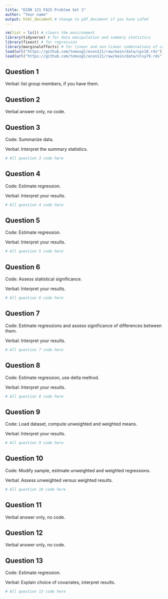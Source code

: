 ```yaml
---
title: "ECON 121 FA25 Problem Set 2"
author: "Your name"
output: html_document # change to pdf_document if you have LaTeX
---
```


```r
rm(list = ls()) # clears the environment
library(tidyverse) # for data manipulation and summary statistics
library(fixest) # for regression
library(marginaleffects) # for linear and non-linear combinations of coefficients
load(url("https://github.com/tomvogl/econ121/raw/main/data/cps18.rds")) # load CPS data
load(url("https://github.com/tomvogl/econ121/raw/main/data/nlsy79.rds")) # load NLSY data
```

## Question 1

Verbal: list group members, if you have them.

\newpage

## Question 2

Verbal answer only, no code.

\newpage

## Question 3

Code: Summarize data.

Verbal: Interpret the summary statistics.

```r
# All question 3 code here

```

\newpage

## Question 4

Code: Estimate regression.

Verbal: Interpret your results.

```r
# All question 4 code here

```

\newpage

## Question 5

Code: Estimate regression.

Verbal: Interpret your results.

```r
# All question 5 code here

```

\newpage

## Question 6

Code: Assess statistical significance.

Verbal: Interpret your results.

```r
# All question 6 code here

```

\newpage

## Question 7

Code: Estimate regressions and assess significance of differences between them.

Verbal: Interpret your results.

```r
# All question 7 code here

```

\newpage

## Question 8

Code: Estimate regression, use delta method.

Verbal: Interpret your results.

```r
# All question 8 code here

```

\newpage

## Question 9

Code: Load dataset, compute unweighted and weighted means.

Verbal: Interpret your results.

```r
# All question 9 code here

```

\newpage

## Question 10

Code: Modify sample, estimate unweighted and weighted regressions.

Verbal: Assess unweighted versus weighted results.

```r
# All question 10 code here

```

\newpage

## Question 11

Verbal answer only, no code.

\newpage

## Question 12

Verbal answer only, no code.

\newpage

## Question 13

Code: Estimate regression.

Verbal: Explain choice of covariates, interpret results.

```r
# All question 13 code here

```

